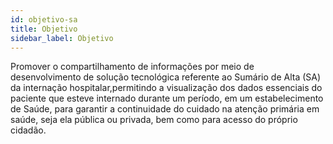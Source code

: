 ```yaml
---
id: objetivo-sa
title: Objetivo
sidebar_label: Objetivo
---
```


Promover o compartilhamento de informações por meio de desenvolvimento de
solução tecnológica referente ao Sumário de Alta (SA) da internação hospitalar,permitindo a visualização dos dados essenciais do paciente que esteve internado
durante um período, em um estabelecimento de Saúde, para garantir a continuidade do cuidado na atenção primária em saúde, seja ela pública ou privada, bem como para acesso do próprio cidadão.
